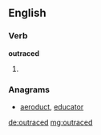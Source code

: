 ==English==

===Verb===
'''outraced'''

# {{past of|[[outrace]]}}

===Anagrams===
* [[aeroduct#English|aeroduct]], [[educator#English|educator]]

[[de:outraced]]
[[mg:outraced]]